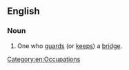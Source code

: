 ==English==

===Noun===
{{en-noun}}
# One who [[guard]]s (or [[keep]]s) a [[bridge]].

[[Category:en:Occupations]]